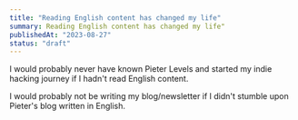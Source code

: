 ```yaml
---
title: "Reading English content has changed my life"
summary: Reading English content has changed my life"
publishedAt: "2023-08-27"
status: "draft"
---
```


I would probably never have known Pieter Levels and started my indie hacking journey if I hadn't read English content.

I would probably not be writing my blog/newsletter if I didn't stumble upon Pieter's blog written in English.
